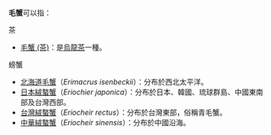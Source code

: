 '''毛蟹'''可以指：
;茶
*[[毛蟹_(茶)|毛蟹 (茶)]]：是[[烏龍茶|烏龍茶]]一種。
;螃蟹
*[[北海道毛蟹|北海道毛蟹]]（''Erimacrus isenbeckii''）：分布於西北太平洋。
*[[日本絨螯蟹|日本絨螯蟹]]（''Eriochier japonica''）：分布於日本、韓國、琉球群島、中國東南部及台灣西部。
*[[台灣絨螯蟹|台灣絨螯蟹]]（''Eriocheir rectus''）：分布於台灣東部，俗稱青毛蟹。
*[[中華絨螯蟹|中華絨螯蟹]]（''Eriocheir sinensis''）：分布於中國沿海。

{{消歧義|cat=二字物種消歧義}}